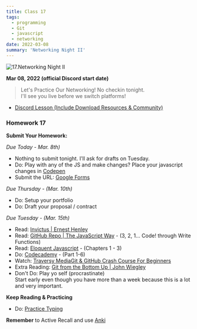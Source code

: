 ```yaml
---
title: Class 17
tags:
  - programming
  - Git
  - javascript
  - networking
date: 2022-03-08
summary: 'Networking Night II'
---
```


![17.Networking Night II](https://cdn.hashnode.com/res/hashnode/image/upload/v1676632640976/ELknCKu1-.png?auto=compress)

**Mar 08, 2022 (official Discord start date)**

> Let's Practice Our Networking! No checkin tonight. <br /> I'll see you live before we switch platforms!

- [Discord Lesson (Include Download Resources & Community)](https://discord.com/channels/735923219315425401/738891289071714388/950884055979794463)

### Homework 17

**Submit Your Homework:**

_Due Today - Mar. 8th)_

- Nothing to submit tonight. I'll ask for drafts on Tuesday.
- Do: Play with any of the JS and make changes? Place your javascript changes in [Codepen](https://codepen.io)
- Submit the URL: [Google Forms](https://forms.gle/q9qvPkrH5jKgEfxBA)

_Due Thursday - (Mar. 10th)_

- Do: Setup your portfolio
- Do: Draft your proposal / contract

_Due Tuesday - (Mar. 15th)_

- Read: [Invictus | Ernest Henley](https://www.poetryfoundation.org/poems/51642/invictus)
- Read: [GitHub Repo | The JavaScript Way](https://github.com/bpesquet/thejsway) - (3, 2, 1... Code! through Write Functions)
- Read: [Eloquent Javascript](http://eloquentjavascript.net/3rd_edition/) - (Chapters 1 - 3)
- Do: [Codecademy](https://www.codecademy.com/learn/introduction-to-javascript) - (Part 1-6)
- Watch: [Traversy MediaGit & GitHub Crash Course For Beginners](https://youtu.be/SWYqp7iY_Tc)
- Extra Reading: [Git from the Bottom Up | John Wiegley](https://jwiegley.github.io/git-from-the-bottom-up/)
- Don't Do: Play yo self (procrastinate) <br /> Start early even though you have more than a week because this is a lot and very important.

**Keep Reading & Practicing**

- Do: [Practice Typing](https://www.keybr.com/)

**Remember** to Active Recall and use [Anki](https://apps.ankiweb.net/)
